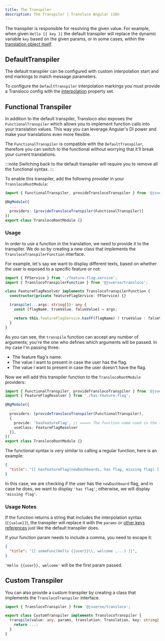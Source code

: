 ```yaml
---
title: The Transpiler
description: The Transpiler | Transloco Angular i18n
---
```


The transpiler is responsible for resolving the given value.
For example, when given `Hello {{ key }}` the default transpiler will replace the dynamic variable `key` based on the given params, or in some cases, within the [translation object itself](./additional-functionality#reference-other-keys).

## DefaultTranspiler
The default transpiler can be configured with custom interpolation start and end markings to match message parameters.

To configure the `DefaultTranspiler` interpolation markings you must provide a Transloco config with the [interpolation](./getting-started/config-options#interpolation) property set.

## Functional Transpiler

In addition to the default transpiler, Transloco also exposes the `FunctionalTranspiler` which allows you to implement function calls into your translation values. This way you can leverage Angular's DI power and make your translations even more flexible.

The `FunctionalTranspiler` is compatible with the `DefaultTranspiler`, therefore you can switch to the functional without worrying that it'll break your current translations.

:::note
Switching back to the default transpiler will require you to remove all the functional syntax.
:::

To enable this transpiler, add the following provider in your `TranslocoRootModule`:

```ts title="transloco-root.module.ts"
import { FunctionalTranspiler, provideTranslocoTranspiler } from '@jsverse/transloco';

@NgModule({
  ...
  providers: [provideTranslocoTranspiler(FunctionalTranspiler)]
})
export class TranslocoRootModule {}
```

### Usage

In order to use a function in the translation, we need to provide it to the transpiler.
We do so by creating a new class that implements the `TranslocoTranspilerFunction` interface.

For example, let's say we want to display different texts, based on whether the user is exposed to a specific feature or not:

```ts title="has-feature-flag.ts"
import { FFService } from './feature-flag.service';
import { TranslocoTranspilerFunction } from '@jsverse/transloco';

class FeatureFlagResolver implements TranslocoTranspilerFunction {
  constructor(private featureFlagService: FFService) {}

  transpile(...args: string[]): any {
    const [flagName, trueValue, falseValue] = args;

    return this.featureFlagService.hasFF(flagName) ? trueValue : falseValue;
  }
}
```
As you can see, the `transpile` function can accept any number of arguments; you're the one who defines which arguments will be passed. In my case I'm passing three:
* The feature flag's name.
* The value I want to present in case the user has the flag.
* The value I want to present in case the user doesn't have the flag.

Now we will add this transpiler function to the `TranslocoRootModule` providers:

```ts title="transloco-root.module.ts"
import { FunctionalTranspiler, provideTranslocoTranspiler } from '@jsverse/transloco';
import { FeatureFlagResolver } from './has-feature-flag';

@NgModule({
  ...
  providers: [provideTranslocoTranspiler(FunctionalTranspiler),
  {
    provide: 'hasFeatureFlag', // ====> The function name used in the translation
    useClass: FeatureFlagResolver
  }],
})
export class TranslocoRootModule {}
```

The functional syntax is very similar to calling a regular function, here is an example:

```json title="en.json"
{
  "title": "[[ hasFeatureFlag(newDashboards, has flag, missing flag) ]]",
}
```

In this case, we are checking if the user has the `newDashboard` flag, and in case he does, we want to display `'has flag'`; otherwise, we will display `'missing flag'`.

### Usage Notes

If the function returns a string that includes the interpolation syntax (`{{value}}`), the transpiler will replace it with the `params` or [other keys references](./additional-functionality#reference-other-keys) just like the default transpiler does.

If your function param needs to include a comma, you need to escape it:
```json title="en.json"
{
  "title": "[[ someFunc(Hello {{user}}\\, welcome ,...) ]]",
}
```
`'Hello {{user}}, welcome'` will be the first param passed.

## Custom Transpiler

You can also provide a custom transpiler by creating a class that implements the `TranslocoTranspiler` interface.

```ts
import { TranslocoTranspiler } from '@jsverse/transloco';

export class CustomTranspiler implements TranslocoTranspiler {
  transpile(value: any, params, translation: Translation, key: string) {
    return ...;
  }
}
```
